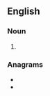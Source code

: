 ==English==

===Noun===
{{head|en|noun plural form}}

# {{plural of|hiker|lang=en}}

===Anagrams===
* {{l|en|shriek}}
* {{l|en|shrike}}